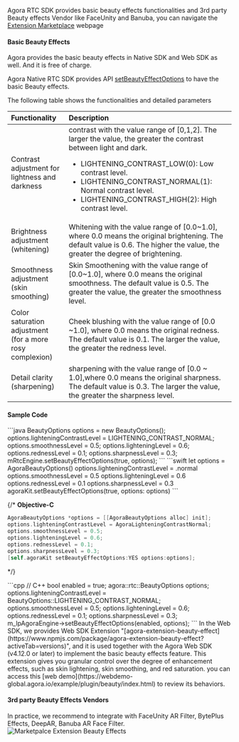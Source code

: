 Agora RTC SDK provides basic beauty effects functionalities and 3rd party Beauty effects Vendor like FaceUnity and Banuba, you can navigate the [Extension Marketplace](https://www.agora.io/en/agora-extensions-marketplace/) webpage

#### Basic Beauty Effects

Agora provides the basic beauty effects in Native SDK and Web SDK as well. And it is free of charge.

Agora Native RTC SDK provides API [setBeautyEffectOptions](https://api-ref.agora.io/en/voice-sdk/android/4.x/API/class_irtcengine.html#api_irtcengine_setbeautyeffectoptions) to have the basic Beauty effects.


The following table shows the functionalities and detailed parameters

| Functionality | Description |
| :----------- | :---------- |
| Contrast adjustment for lightness and darkness | contrast with the value range of [0,1,2]. The larger the value, the greater the contrast between light and dark.<ul><li>LIGHTENING_CONTRAST_LOW(0): Low contrast level.</li><li>LIGHTENING_CONTRAST_NORMAL(1): Normal contrast level.</li><li>LIGHTENING_CONTRAST_HIGH(2): High contrast level.</li></ul> |
| Brightness adjustment (whitening) | Whitening with the value range of [0.0~1.0], where 0.0 means the original brightening. The default value is 0.6. The higher the value, the greater the degree of brightening. |
|Smoothness adjustment (skin smoothing) | Skin Smoothening with the value range of [0.0~1.0], where 0.0 means the original smoothness. The default value is 0.5. The greater the value, the greater the smoothness level. |
| Color saturation adjustment (for a more rosy complexion) | Cheek blushing with the value range of [0.0 ~1.0], where 0.0 means the original redness. The default value is 0.1. The larger the value, the greater the redness level. |
| Detail clarity (sharpening) | sharpening with the value range of [0.0 ~ 1.0],where 0.0 means the original sharpness. The default value is 0.3. The larger the value, the greater the sharpness level. |


#### Sample Code

<PlatformWrapper platform="android">
```java
BeautyOptions options = new BeautyOptions();
options.lighteningContrastLevel = LIGHTENING_CONTRAST_NORMAL;
options.smoothnessLevel = 0.5;
options.lighteningLevel = 0.6;
options.rednessLevel = 0.1;
options.sharpnessLevel = 0.3;
mRtcEngine.setBeautyEffectOptions(true, options);
```
</PlatformWrapper>

<PlatformWrapper platform="macos, ios">
```swift
let options = AgoraBeautyOptions()
options.lighteningContrastLevel = .normal
options.smoothnessLevel = 0.5
options.lighteningLevel = 0.6
options.rednessLevel = 0.1
options.sharpnessLevel = 0.3
agoraKit.setBeautyEffectOptions(true, options: options)
```
</PlatformWrapper>

{/*
**Objective-C**
```objective-C
AgoraBeautyOptions *options = [[AgoraBeautyOptions alloc] init];
options.lighteningContrastLevel = AgoraLighteningContrastNormal;
options.smoothnessLevel = 0.5;
options.lighteningLevel = 0.6;
options.rednessLevel = 0.1;
options.sharpnessLevel = 0.3;
[self.agoraKit setBeautyEffectOptions:YES options:options];
```
*/}

<PlatformWrapper platform="windows">
```cpp
// C++
bool enabled = true;
agora::rtc::BeautyOptions options;
options.lighteningContrastLevel = BeautyOptions::LIGHTENING_CONTRAST_NORMAL;
options.smoothnessLevel = 0.5;
options.lighteningLevel = 0.6;
options.rednessLevel = 0.1;
options.sharpnessLevel = 0.3;
m_lpAgoraEngine->setBeautyEffectOptions(enabled, options);
```
</PlatformWrapper>

<PlatformWrapper platform="web">
In the Web SDK, we provides Web SDK Extension "[agora-extension-beauty-effect](https://www.npmjs.com/package/agora-extension-beauty-effect?activeTab=versions)", and it is used together with the Agora Web SDK (v4.12.0 or later) to implement the basic beauty effects feature. This extension gives you granular control over the degree of enhancement effects, such as skin lightening, skin smoothing, and red saturation.
you can access this [web demo](https://webdemo-global.agora.io/example/plugin/beauty/index.html) to review its behaviors.
</PlatformWrapper>

#### 3rd party Beauty Effects Vendors

In practice, we recommend to integrate with FaceUnity AR Filter, BytePlus Effects, DeepAR, Banuba AR Face Filter.
![Marketpalce Extension Beauty Effects](/images/solutions/live/marketplace_extension_beauty_effects.png)